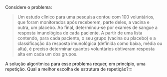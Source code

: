 <!-- Qual usar? Repetição definida conhecida (Estudo clínico) -->
::: {#exr-0019}
Considere o problema:

> Um estudo clínico para uma pesquisa contou com 100 voluntários, que foram monitorados após receberem, parte deles, a vacina e outra, um placebo. Ao final, determinou-se por exames de sangue a resposta imunológica de cada paciente. A partir de uma lista contendo, para cada paciente, o seu grupo (vacina ou placebo) e a classificação da resposta imunológica (definida como baixa, média ou alta), é preciso determinar quantos voluntários obtiveram resposta alta em cada um dos grupos.

A solução algorítmica para esse problema requer, em princípio, uma repetição.
Qual a melhor escolha de estrutura de repetição?:::
:::
